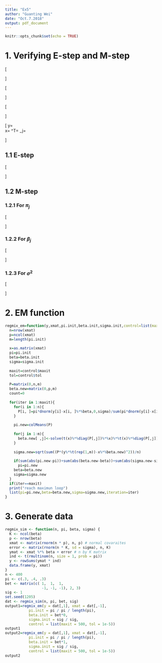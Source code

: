 ```yaml
---
title: "Ex5"
author: "Guanting Wei"
date: "Oct.7.2018"
output: pdf_document
---
```


```r
knitr::opts_chunk$set(echo = TRUE)
```

# 1. Verifying E-step and M-step
\[
\begin{aligned}
f(y_i|x_i,\Psi)&=\sum_{j=1}^{m}\pi_j\phi(y_i;x_{i}^{T}\beta_j,\sigma^2 )\\&=\sum_{j=1}^{m}\pi_j\phi(y_i-x_{i}^{T}\beta_j;0,\sigma^2 )
\end{aligned}
\]

\[
\begin{aligned}
l_{c}^{n}(\Psi )&=\sum_{i=1}^{n}\sum_{j=1}^{m}z_{ij}\ln\{\pi_j\phi(y_i-x_{i}^{T}\beta_j;0,\sigma^2 )\}\\&=\sum_{i=1}^{n}\sum_{j=1}^{m}z_{ij}\{\ln \pi_j+\ln \phi(y_i-x_{i}^{T}\beta_j;0,\sigma^2)\}
\end{aligned}
\]

\[
\begin{aligned}
E[z_{ij}|x_i,y_i;\Psi^{(k)}]&=\frac{\pi_{j}^{(k)}\phi(y_i-x_{i}^{T}\beta_j;0,\sigma^2)}{\sum_{j=1}^{m}\pi_{j}^{(k)}\phi(y_i-x_{i}^{T}\beta_j;0,\sigma^2)}\\&=p_{ij}^{(k+1)}
\end{aligned}
\]

\[
y=\begin{pmatrix}
y_{1}\\ 
y_{2}\\ 
...\\
y_i\\
...\\ 
y_{n}
\end{pmatrix}\
x=\begin{pmatrix}
x_1&x_2&...&x_i&...&x_n 
\end{pmatrix}^T=\begin{pmatrix}
x_{11} &x_{12}  &...  &x_{1p} \\ 
x_{21} &x_{22}  &...  &x_{2p} \\ 
... &...  &...  &... \\ 
x_{i1} &x_{i2}  &...  &x_{ip} \\ 
... &...  &...  &... \\ 
x_{n1} &x_{n2}  &...  &x_{np} 
\end{pmatrix}
\beta_j=\begin{pmatrix}
\beta_{j1}\\ 
\beta_{j2}\\ 
...\\ 
\beta_{jp}
\end{pmatrix}
\]


## 1.1 E-step
\[
\begin{aligned}
Q(\Psi |\Psi^{(k)})&=E[l_{n}^{c}(\Psi)|x,y,\Psi^{(k)}]\\&=\sum_{z}l_{n}^{c}(\Psi)P(z|x,y,\Psi^{(k)})
\\&=\sum_{z}P(z|x,y,\Psi^{(k)})\sum_{i=1}^{n}\sum_{j=1}^{m}z_{ij}\{\ln \pi_j+\ln \phi(y_i-x_{i}^{T}\beta_j;0,\sigma^2)\}
\\&=\sum_{i=1}^{n}\sum_{j=1}^{m}[\sum_{z}P(z|x,y,\Psi^{(k)})z_{ij}]\{\ln \pi_j+\ln \phi(y_i-x_{i}^{T}\beta_j;0,\sigma^2)\}\\&=\sum_{i=1}^{n}\sum_{j=1}^{m}E[z_{ij}|x_i,y_i;\Psi^{(k)}]\{\ln \pi_j+\ln \phi(y_i-x_{i}^{T}\beta_j;0,\sigma^2)\}\\&=\sum_{i=1}^{n}\sum_{j=1}^{m}p_{ij}^{(k+1)}\{\ln \pi_j+\ln \phi(y_i-x_{i}^{T}\beta_j;0,\sigma^2)\}\\&=\sum_{i=1}^{n}\sum_{j=1}^{m}p_{ij}^{(k+1)}\{\ln \pi_j-\frac{1}{2}\ln 2\pi\sigma^2-\frac{1}{2}\frac{(y_i-x_i^T\beta_j)^2}{\sigma^2}\}
\end{aligned}
\]

## 1.2 M-step
### 1.2.1 For $\pi_j$
\[\
\begin{aligned}
\frac{\partial Q}{\partial \pi_j}&=\sum_{i=1}^{n}\sum_{j=1}^{m}p_{ij}^{(k+1)}\ln\pi_j\\&=\sum_{j=1}^{m}(\ln\pi_j\sum_{i=1}^{n}p_{ij}^{(k+1)})\\&=\ln\pi_1\sum_{i=1}^{n}p_{i1}^{(k+1)}+...+\ln\pi_j\sum_{i=1}^{n}p_{ij}^{(k+1)}+...\ln\pi_m\sum_{i=1}^{n}p_{im}^{(k+1)}\\&=\ln\pi_1\sum_{i=1}^{n}p_{i1}^{(k+1)}+...+\ln\pi_j\sum_{i=1}^{n}p_{ij}^{(k+1)}+...\ln(1-\pi_1-...-\pi_j-...-\pi_{m-1})\sum_{i=1}^{n}p_{im}^{(k+1)}\\&=\frac{\sum_{i=1}^{n}p_{ij}}{\pi_j}-\frac{\sum_{i=1}^{n}p_{im}}{\pi_m}=0\\
\\
&\frac{\sum_{i=1}^{n}p_{ij}}{\pi_j}=\frac{\sum_{i=1}^{n}p_{im}}{\pi_m}\\\Rightarrow&\sum_{i=1}^{n}p_{ij}=\pi_j\frac{\sum_{i=1}^{n}p_{im}}{\pi_m}\\\Rightarrow&\sum_{j=1}^{m}\sum_{i=1}^{n}p_{ij}=\sum_{j=1}^{m}\pi_j\frac{\sum_{i=1}^{n}p_{im}}{\pi_m}\\\Rightarrow&\sum_{i=1}^{n}(\sum_{j=1}^{m}p_{ij})=\frac{\sum_{i=1}^{n}p_{im}}{\pi_m}(\sum_{j=1}^{m}\pi_j)\\\Rightarrow&\sum_{i=1}^{n}1=\frac{\sum_{i=1}^{n}p_{im}}{\pi_m}=n\\\Rightarrow&\frac{\sum_{i=1}^{n}p_{ij}}{\pi_j}=n\\\Rightarrow&\pi_j=\frac{\sum_{i=1}^{n}p_{ij}}{n}
\end{aligned}
\]

### 1.2.2 For $\beta_j$
\[
\begin{aligned}
\frac{\partial Q}{\partial\beta_j}&=-\frac{1}{2\sigma^2}\sum_{i=1}^{n}p_{ij}^{(k+1)}\frac{\partial (y_i-x_i^T\beta_j^{(k+1)})^2}{\partial \beta_j}\\&=-\frac{1}{2\sigma^2}\sum_{i=1}^{n}p_{ij}^{(k+1)}2(y_i-x_i^T\beta_j^{(k+1)})\frac{\partial (y_i-x_i^T\beta_j^{(k+1)})}{\partial \beta_j}\\&=-\frac{1}{2\sigma^2}\sum_{i=1}^{n}p_{ij}^{(k+1)}(-2)(y_i-x_i^T\beta_j^{(k+1)})\frac{\partial (x_i^T\beta_j^{(k+1)})}{\partial \beta_j}\\&=\frac{1}{\sigma^2}\sum_{i=1}^{n}p_{ij}^{(k+1)}x_i(y_i-x_i^T\beta_j^{(k+1)})=0\ (\beta_j\ is\ a\ column\ vector; we\ will\ get\ x_i^T\ if\ \beta_j\ is\ row\ vector)\\\Rightarrow&\beta_j^{(k+1)}=(\sum_{i=1}^{n}x_ix_i^Tp_{ij}^{(k+1)})^{-1}(\sum_{i=1}^{n}x_ip_{ij}^{(k+1)}y_i)
\end{aligned}
\]

### 1.2.3 For $\sigma^2$
\[
\begin{aligned}
&\frac{\partial Q}{\partial \sigma^2}=-\frac{1}{2\sigma^2}\sum_{i=1}^{n}\sum_{j=1}^{m}p_{ij}^{(k+1)}+\frac{1}{2(\sigma^2)^2}\sum_{i=1}^{n}\sum_{j=1}^{m}p_{ij}^{(k+1)}(y_i-x_i^T\beta_j^{(k+1)})^2=0\\\Rightarrow&\frac{\sum_{i=1}^{n}\sum_{j=1}^{m}p_{ij}^{(k+1)}(y_i-x_i^T\beta_j^{(k+1)})^2}{\sigma^2}=n\\\Rightarrow&{\sigma^2}^{(k+1)}=\frac{\sum_{i=1}^{n}\sum_{j=1}^{m}p_{ij}^{(k+1)}(y_i-x_i^T\beta_j^{(k+1)})^2}{n}
\end{aligned}
\]

# 2. EM function
```r
regmix_em=function(y,xmat,pi.init,beta.init,sigma.init,control=list(maxit=500,tol=1e-5)){
  n=nrow(xmat)
  p=ncol(xmat)
  m=length(pi.init)
  
  x=as.matrix(xmat)
  pi=pi.init
  beta=beta.init
  sigma=sigma.init
  
  maxit=control$maxit
  tol=control$tol
  
  P=matrix(0,n,m)
  beta.new=matrix(0,p,m)
  count=0
  
  for(iter in 1:maxit){
    for(i in 1:n){
      P[i, ]=pi*dnorm(y[i]-x[i, ]%*%beta,0,sigma)/sum(pi*dnorm(y[i]-x[i, ]%*%beta,0,sigma))
    }
    
    pi.new=colMeans(P)
    
    for(j in 1:m){
      beta.new[ ,j]<-solve(t(x)%*%diag(P[,j])%*%x)%*%t(x)%*%diag(P[,j])%*%y
    }
    
    sigma.new=sqrt(sum((P*(y%*%t(rep(1,m))-x%*%beta.new)^2))/n)
    
    if(sum(abs(pi.new-pi))+sum(abs(beta.new-beta))+sum(abs(sigma.new-sigma))<tol)break
      pi=pi.new
    beta=beta.new
    sigma=sigma.new
  }
  if(iter==maxit)
  print("reach maximun loop")
  list(pi=pi.new,beta=beta.new,sigma=sigma.new,iteration=iter)
}
```

# 3. Generate data
```r
regmix_sim <- function(n, pi, beta, sigma) {
  K <- ncol(beta)
  p <- nrow(beta)
  xmat <- matrix(rnorm(n * p), n, p) # normal covaraites
  error <- matrix(rnorm(n * K, sd = sigma), n, K)
  ymat <- xmat %*% beta + error # n by K matrix
  ind <- t(rmultinom(n, size = 1, prob = pi))
  y <- rowSums(ymat * ind)
  data.frame(y, xmat)
}
n <- 400
pi <- c(.3, .4, .3)
bet <- matrix(c( 1,  1,  1, 
                 -1, -1, -1), 2, 3)
sig <- 1
set.seed(1205)
dat <- regmix_sim(n, pi, bet, sig)
output1=regmix_em(y = dat[,1], xmat = dat[,-1], 
           pi.init = pi / pi / length(pi),
           beta.init = bet*0,
           sigma.init = sig / sig, 
           control = list(maxit = 500, tol = 1e-5))
output1
output2=regmix_em(y = dat[,1], xmat = dat[,-1], 
           pi.init = pi / pi / length(pi),
           beta.init = bet*1,
           sigma.init = sig / sig, 
           control = list(maxit = 500, tol = 1e-5))
output2
```

